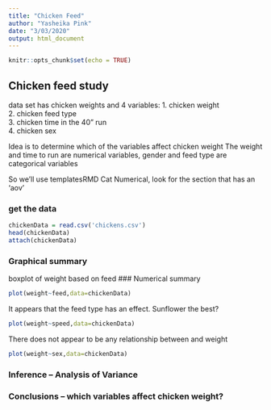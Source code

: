 ```yaml
---
title: "Chicken Feed"
author: "Yasheika Pink"
date: "3/03/2020"
output: html_document
---
```


```r
knitr::opts_chunk$set(echo = TRUE)

```

##  Chicken feed study  

data set has chicken weights and 4 variables:
  1.  chicken weight  
  2.  chicken feed type  
  3.  chicken time in the 40" run  
  4.  chicken sex   

Idea is to determine which of the variables affect chicken weight 
The weight and time to run are numerical variables, gender and feed type are categorical variables

So we'll use templatesRMD Cat Numerical, look for the section that has an 'aov'

<!-- This question is like a bunch of t-tests, but instead of doing the t-test a bunch of times we use ANOVA to do all the comparisons at once!  !-->

### get the data

```r
chickenData = read.csv('chickens.csv')
head(chickenData)
attach(chickenData)
```

### Graphical summary

<!-- plot chicken weight against each of the three explanatory variables.  Weight against a categorial varable is a boxplot, weight against a numerical variable is a scatter plot !-->

boxplot of weight based on feed
### Numerical summary
```r
plot(weight~feed,data=chickenData)
```

It appears that the feed type has an effect. Sunflower the best?

```r
plot(weight~speed,data=chickenData)
```
There does not appear to be any relationship between and weight

```r
plot(weight~sex,data=chickenData)
```

### Inference -- Analysis of Variance




###  Conclusions  -- which variables affect chicken weight?




